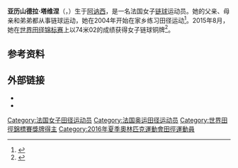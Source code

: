 '''亚历山德拉·塔维涅'''（{{lang-fr|Alexandra Tavernier}}，{{bd|1993年|12月13日||}}）生于[[阿讷西|阿讷西]]，是一名法国女子[[链球|链球]]运动员。她的父亲、母亲和弟弟都从事链球运动，她在2004年开始在家乡练习田径运动<ref>{{cite web|url=http://results.nbcolympics.com/athletes/athlete=tavernier-alexandra-1162478/index.html|title=Alexandra Tavernier|work=NBC Sports|accessdate=2020-09-11|archiveurl=https://web.archive.org/web/20160920031126/http://results.nbcolympics.com/athletes/athlete=tavernier-alexandra-1162478/index.html|archivedate=2016-09-20|dead-url=no}}</ref>。2015年8月，她在[[2015年世界田径锦标赛|世界田径锦标赛]]上以74米02的成绩获得女子链球铜牌<ref>{{Cite web | url = http://www.iaaf.org/competitions/iaaf-world-championships/15th-iaaf-world-championships-4875/news/report/women/hammer-throw/final | title = Report: women's hammer final – IAAF World Championships, Beijing 2015 | accessdate = 2015-09-19 | date = 2015-08-27 | publisher = IAAF | author = Jon Mulkeen | archiveurl = https://web.archive.org/web/20151030024927/http://www.iaaf.org/competitions/iaaf-world-championships/15th-iaaf-world-championships-4875/news/report/women/hammer-throw/final | archivedate = 2015-10-30 | dead-url = no }}</ref>。

==参考资料==
{{reflist}}

==外部链接==
* {{IAAF|256234}}
* {{IOC profile|alexandra-tavernier}}

{{Authority control}}

{{DEFAULTSORT:Tavernier, Alexandra}}
[[Category:法国女子田径运动员|Category:法国女子田径运动员]]
[[Category:法国奥运田径运动员|Category:法国奥运田径运动员]]
[[Category:世界田徑錦標賽獎牌得主|Category:世界田徑錦標賽獎牌得主]]
[[Category:2016年夏季奧林匹克運動會田徑運動員|Category:2016年夏季奧林匹克運動會田徑運動員]]

{{法国体育人物小作品}}